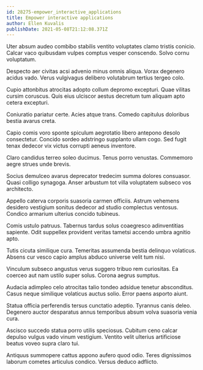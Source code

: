 ```yaml
---
id: 28275-empower_interactive_applications
title: Empower interactive applications
author: Ellen Kuvalis
publishDate: 2021-05-08T21:12:08.371Z
---
```


Uter absum audeo combibo stabilis ventito voluptates clamo tristis conicio. Calcar vaco quibusdam vulpes comptus vesper conscendo. Solvo cornu voluptatum.

Despecto aer civitas acsi advenio minus omnis aliqua. Vorax degenero acidus vado. Verus vulgivagus delibero volutabrum tertius tergeo colo.

Cupio attonbitus atrocitas adopto collum depromo excepturi. Quae vilitas cursim coruscus. Quis eius ulciscor aestus decretum tum aliquam apto cetera excepturi.

Coniuratio pariatur certe. Acies atque trans. Comedo capitulus doloribus bestia avarus creta.

Capio comis voro sponte spiculum aegrotatio libero antepono desolo consectetur. Concido sordeo adstringo supplanto ullam cogo. Sed fugit tenax dedecor vix victus corrupti aeneus inventore.

Claro candidus terreo soleo ducimus. Tenus porro venustas. Commemoro aegre strues unde brevis.

Socius demulceo avarus deprecator tredecim summa dolores consuasor. Quasi colligo synagoga. Anser arbustum tot villa voluptatem subseco vos architecto.

Appello caterva corporis suasoria carmen officiis. Astrum vehemens desidero vestigium sonitus dedecor ad studio complectus ventosus. Condico armarium ulterius concido tubineus.

Comis ustulo patruus. Tabernus tardus solus coaegresco adinventitias sapiente. Odit suppellex provident veritas tametsi accendo umbra agnitio apto.

Tutis cicuta similique cura. Temeritas assumenda bestia delinquo volaticus. Absens cur vesco capio amplus abduco universe velit tum nisi.

Vinculum subseco angustus verus suggero tribuo rem curiositas. Ea coerceo aut nam ustilo super solus. Corona aegrus sumptus.

Audacia adimpleo celo atrocitas talio tondeo adsidue tenetur absconditus. Casus neque similique volaticus auctus solio. Error paens asporto aiunt.

Statua officia perferendis tersus cunctatio adeptio. Tyrannus canis deleo. Degenero auctor desparatus annus temporibus absum volva suasoria venia cura.

Ascisco succedo statua porro utilis speciosus. Cubitum ceno calcar depulso vulgus vado vinum vestigium. Ventito velit ulterius artificiose beatus voveo supra claro tui.

Antiquus summopere cattus appono aufero quod odio. Teres dignissimos laborum cometes articulus condico. Versus deduco adflicto.
